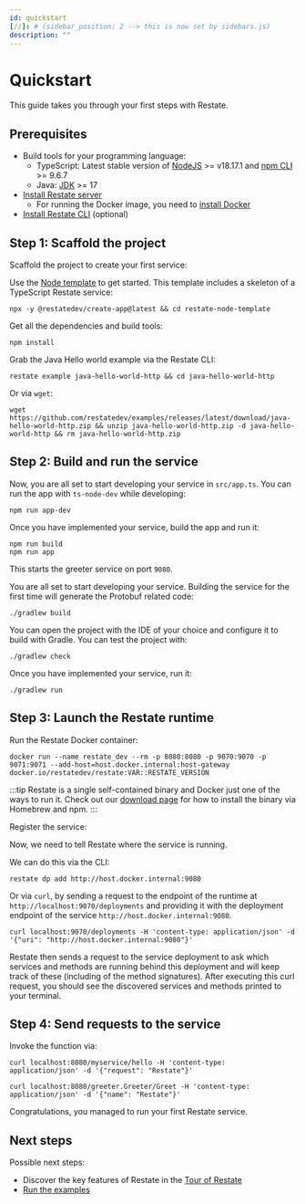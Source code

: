 ```yaml
---
id: quickstart
[//]: # (sidebar_position: 2 --> this is now set by sidebars.js)
description: ""
---
```



# Quickstart
This guide takes you through your first steps with Restate.

## Prerequisites
- Build tools for your programming language:
    - TypeScript: Latest stable version of [NodeJS](https://nodejs.org/en/) >= v18.17.1 and [npm CLI](https://docs.npmjs.com/downloading-and-installing-node-js-and-npm) >= 9.6.7
    - Java: [JDK](https://whichjdk.com/) >= 17
- [Install Restate server](https://restate.dev/get-restate/)
    - For running the Docker image, you need to [install Docker](https://docs.docker.com/engine/install/)
- [Install Restate CLI](/restate/cli#installation) (optional)

## Step 1: Scaffold the project

Scaffold the project to create your first service:

<Tabs groupId="sdk" queryString>
<TabItem value="ts" label="TypeScript" default>

Use the [Node template](https://github.com/restatedev/node-template-generator) to get started.
This template includes a skeleton of a TypeScript Restate service:

```shell
npx -y @restatedev/create-app@latest && cd restate-node-template
```

Get all the dependencies and build tools:

```shell
npm install
```

</TabItem>
<TabItem value="jvm" label="Java" default>

Grab the Java Hello world example via the Restate CLI:

```shell
restate example java-hello-world-http && cd java-hello-world-http
```

Or via `wget`:
```shell
wget https://github.com/restatedev/examples/releases/latest/download/java-hello-world-http.zip && unzip java-hello-world-http.zip -d java-hello-world-http && rm java-hello-world-http.zip
```

</TabItem>
</Tabs>

## Step 2: Build and run the service

<Tabs groupId="sdk" queryString>
<TabItem value="ts" label="TypeScript" default>

Now, you are all set to start developing your service in `src/app.ts`.
You can run the app with `ts-node-dev` while developing:

```shell
npm run app-dev
```

Once you have implemented your service, build the app and run it:

```shell
npm run build
npm run app
```

This starts the greeter service on port `9080`.

</TabItem>
<TabItem value="jvm" label="Java" default>

You are all set to start developing your service. Building the service for the first time will generate the Protobuf related code:

```shell
./gradlew build
```

You can open the project with the IDE of your choice and configure it to build with Gradle. You can test the project with:

```shell
./gradlew check
```

Once you have implemented your service, run it:

```shell
./gradlew run
```

</TabItem>
</Tabs>

## Step 3: Launch the Restate runtime

Run the Restate Docker container:

```shell
docker run --name restate_dev --rm -p 8080:8080 -p 9070:9070 -p 9071:9071 --add-host=host.docker.internal:host-gateway docker.io/restatedev/restate:VAR::RESTATE_VERSION
```

:::tip
Restate is a single self-contained binary and Docker just one of the ways to run it. Check out our [download page](https://restate.dev/get-restate/) for how to install the binary via Homebrew and npm.
:::

Register the service:

Now, we need to tell Restate where the service is running.

We can do this via the CLI:

```shell
restate dp add http://host.docker.internal:9080
```

Or via `curl`, by sending a request to the endpoint of the runtime at `http://localhost:9070/deployments`
and providing it with the deployment endpoint of the service `http://host.docker.internal:9080`.
```shell
curl localhost:9070/deployments -H 'content-type: application/json' -d '{"uri": "http://host.docker.internal:9080"}'
```

Restate then sends a request to the service deployment to ask which services and methods
are running behind this deployment and will keep track of these (including of the method signatures).
After executing this curl request, you should see the discovered services and methods printed to your terminal.

## Step 4: Send requests to the service

Invoke the function via:

<Tabs groupId="sdk" queryString>
<TabItem value="ts" label="TypeScript" default>

```shell
curl localhost:8080/myservice/hello -H 'content-type: application/json' -d '{"request": "Restate"}'
```

</TabItem>
<TabItem value="jvm" label="Java" default>

```shell
curl localhost:8080/greeter.Greeter/Greet -H 'content-type: application/json' -d '{"name": "Restate"}'
```

</TabItem>
</Tabs>

Congratulations, you managed to run your first Restate service.

## Next steps

Possible next steps:
- Discover the key features of Restate in the [Tour of Restate](/tour)
- [Run the examples](https://github.com/restatedev/examples)
